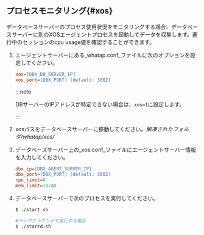 ## プロセスモニタリング{#xos}

データベースサーバーのプロセス使用状況をモニタリングする場合、データベースサーバーに別のXOSエージェントプロセスを起動してデータを収集します。進行中のセッションのcpu usage値を確認することができます。

1. エージェントサーバーにある_whatap.conf_ファイルに次のオプションを設定してください。

   ```ini title='whatap.conf'
   xos=[DBX_DB_SERVER_IP]
   xos_port=[DBX_PORT] (default: 3002)
   ```

   :::note

   DBサーバーのIPアドレスが特定できない場合は、`xos=1`に設定します。 

   :::

2. xosパスをデータベースサーバーに移動してください。_解凍されたフォルダ/whatap/xos/_

3. データベースサーバー上の_xos.conf_ファイルにエージェントサーバー情報を入力してください。

   ```ini title='xos.conf'
   dbx_ip=[DBX_AGENT_SERVER_IP]
   dbx_port=[DBX_PORT] (default: 3002)
   cpu_limit=0
   mem_limit=10240
   ```

4. データベースサーバーで次のプロセスを実行してください。

   ```bash title='start.sh'
   $ ./start.sh
   ```

   ```bash
   #バックグラウンドで実行する場合
   $ ./startd.sh
   ```
